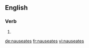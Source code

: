 ==English==

===Verb===
{{head|en|verb form}}

# {{en-third-person singular of|nauseate}}

[[de:nauseates]]
[[fr:nauseates]]
[[vi:nauseates]]